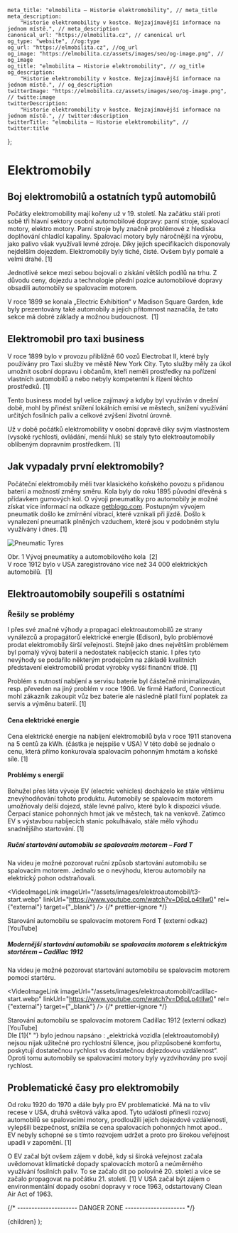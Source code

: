 
	meta_title: "elmobilita – Historie elektromobility", // meta_title
	meta_description:
		"Historie elektromobility v kostce. Nejzajímavější informace na jednom místě.", // meta_description
	canonical_url: "https://elmobilita.cz", // canonical url
	og_type: "website", //og:type
	og_url: "https://elmobilita.cz", //og_url
	og_image: "https://elmobilita.cz/assets/images/seo/og-image.png", // og_image
	og_title: "elmobilita – Historie elektromobility", // og_title
	og_description:
		"Historie elektromobility v kostce. Nejzajímavější informace na jednom místě.", // og_description
	twitterImage: "https://elmobilita.cz/assets/images/seo/og-image.png", // twitte:image
	twitterDescription:
		"Historie elektromobility v kostce. Nejzajímavější informace na jednom místě.", // twitter:description
	twitterTitle: "elmobilita – Historie elektromobility", // twitter:title
};

# Elektromobily

## Boj elektromobilů a ostatních typů automobilů

Počátky elektromobility mají kořeny už v 19. století. Na začátku stáli proti sobě tři hlavní sektory osobní automobilové dopravy: parní stroje, spalovací motory, elektro motory.
Parní stroje byly značně problémové z hlediska doplňování chladící kapaliny. Spalovací motory byly náročnější na výrobu, jako palivo však využívali levné zdroje. Díky jejich specifikacích disponovaly nejdelším dojezdem. Elektromobily byly tiché, čisté. Ovšem byly pomalé a velmi drahé.&nbsp;<Citation href="/zdroje#anderson-electric-and-hybrid-cars">[1]</Citation>

Jednotlivé sekce mezi sebou bojovali o získání větších podílů na trhu. Z důvodu ceny, dojezdu a technologie přední pozice automobilové dopravy obsadili automobily se spalovacím motorem.

<Fact header="Zajímavost" color="primary" description="obecné">
	V roce 1899 se konala „Electric Exhibition“ v Madison Square Garden, kde byly
	prezentovány také automobily a jejich přítomnost naznačila, že tato sekce má
	dobré základy a možnou budoucnost.&nbsp;
	<Citation href="/zdroje#anderson-electric-and-hybrid-cars">[1]</Citation>
</Fact>

## Elektromobil pro taxi business

V roce 1899 bylo v provozu přibližně 60 vozů Electrobat II, které byly používány pro Taxi služby ve městě New York City. Tyto služby měly za úkol umožnit osobní dopravu i občanům, kteří neměli prostředky na pořízení vlastních automobilů a nebo nebyly kompetentní k řízení těchto prostředků.&nbsp;<Citation href="/zdroje#anderson-electric-and-hybrid-cars">[1]</Citation>

Tento business model byl velice zajímavý a kdyby byl využíván v dnešní době, mohl by přinést snížení lokálních emisí ve městech, snížení využívání určitých fosilních paliv a celkové zvýšení životní úrovně.

Už v době počátků elektromobility v osobní dopravě díky svým vlastnostem (vysoké rychlosti, ovládání, menší hluk) se staly tyto elektroautomobily oblíbeným dopravním prostředkem.&nbsp;<Citation href="/zdroje#anderson-electric-and-hybrid-cars">[1]</Citation>

## Jak vypadaly první elektromobily?

Počáteční elektromobily měli tvar klasického koňského povozu s přidanou baterií a možností změny směru. Kola byly do roku 1895 původní dřevěná s přídavkem gumových kol. O vývoji pneumatiky pro automobily je možné získat více informací na odkaze [getblogo.com](https://getblogo.com/car-tire-history/). Postupným vývojem pneumatik došlo ke zmírnění vibrací, které vznikali při jízdě. Došlo k vynalezení pneumatik plněných vzduchem, které jsou v podobném stylu využívány i dnes.&nbsp;<Citation href="/zdroje#anderson-electric-and-hybrid-cars">[1]</Citation>

![Pneumatic Tyres](/assets/images/elektroautomobil/tyre.webp)

<figcaption>
	Obr. 1 Vývoj pneumatiky a automobilového kola&nbsp;
	<Citation href="/zdroje#getblogo-car-tire-history">[2]</Citation>
</figcaption>

<Fact header="Zajímavost" color="primary" description="statistika">
	V roce 1912 bylo v USA zaregistrováno více než 34 000 elektrických
	automobilů.&nbsp;
	<Citation href="/zdroje#anderson-electric-and-hybrid-cars">[1]</Citation>
</Fact>

## Elektroautomobily soupeřili s ostatními

### Řešily se problémy

I přes své značné výhody a propagaci elektroautomobilů ze strany vynálezců a propagátorů elektrické energie (Edison), bylo problémové prodat elektromobily širší veřejnosti. Stejně jako dnes největším problémem byl pomalý vývoj baterií a nedostatek nabíjecích stanic. I přes tyto nevýhody se podařilo některým prodejcům na základě kvalitních představení elektromobilů prodat výrobky vyšší finanční třídě.&nbsp;<Citation href="/zdroje#anderson-electric-and-hybrid-cars">[1]</Citation>

Problém s nutností nabíjení a servisu baterie byl částečně minimalizován, resp. převeden na jiný problém v roce 1906. Ve firmě Hatford, Connecticut mohl zákazník zakoupit vůz bez baterie ale následně platil fixní poplatek za servis a výměnu baterií.&nbsp;<Citation href="/zdroje#anderson-electric-and-hybrid-cars">[1]</Citation>

#### Cena elektrické energie

Cena elektrické energie na nabíjení elektromobilů byla v roce 1911 stanovena na 5 centů za kWh. (částka je nejspíše v USA) V této době se jednalo o cenu, která přímo konkurovala spalovacím pohonným hmotám a koňské síle.&nbsp;<Citation href="/zdroje#anderson-electric-and-hybrid-cars">[1]</Citation>

#### Problémy s energií

Bohužel přes léta vývoje EV (electric vehicles) docházelo ke stále většímu znevýhodňování tohoto produktu. Automobily se spalovacím motorem umožňovaly delší dojezd, stále levné palivo, které bylo k dispozici všude. Čerpací stanice pohonných hmot jak ve městech, tak na venkově. Zatímco EV s výstavbou nabíjecích stanic pokulhávalo, stále mělo výhodu snadnějšího startování.&nbsp;<Citation href="/zdroje#anderson-electric-and-hybrid-cars">[1]</Citation>

##### Ruční startování automobilu se spalovacím motorem – Ford T

Na videu je možné pozorovat ruční způsob startování automobilu se spalovacím motorem. Jednalo se o nevýhodu, kterou automobily na elektrický pohon odstraňovali.

<VideoImageLink
	imageUrl="/assets/images/elektroautomobil/t3-start.webp"
	linkUrl="https://www.youtube.com/watch?v=D6pLp4tlIw0"
	rel={"external"}
	target={"_blank"}
/>
{/* prettier-ignore */}
<figcaption>
	Starování automobilu se spalovacím motorem Ford T (externí odkaz)&nbsp;
	<Citation href="https://www.youtube.com/watch?v=D6pLp4tlIw0">[YouTube]</Citation>
</figcaption>

##### Modernější startování automobilu se spalovacím motorem s elektrickým startérem – Cadillac 1912

Na videu je možné pozorovat startování automobilu se spalovacím motorem pomocí startéru.

<VideoImageLink
	imageUrl="/assets/images/elektroautomobil/cadillac-start.webp"
	linkUrl="https://www.youtube.com/watch?v=D6pLp4tlIw0"
	rel={"external"}
	target={"_blank"}
/>
{/* prettier-ignore */}
<figcaption>
	Starování automobilu se spalovacím motorem Cadillac 1912 (externí odkaz)&nbsp;
	<Citation href="https://www.youtube.com/watch?v=D6pLp4tlIw0">[YouTube]</Citation>
</figcaption>

<Fact header="Zajímavost" color="primary" description="bylo napsáno">
	Dle <Citation href="/zdroje#anderson-electric-and-hybrid-cars">[1]</Citation>{" "}
	bylo jednou napsáno : „elektrická vozidla (elektroautomobily) nejsou nijak
	užitečné pro rychlostní šílence, jsou přizpůsobené komfortu, poskytují
	dostatečnou rychlost vs dostatečnou dojezdovou vzdálenost“. Oproti tomu
	automobily se spalovacími motory byly vyzdvihovány pro svojí rychlost.
</Fact>

## Problematické časy pro elektromobily

Od roku 1920 do 1970 a dále byly pro EV problematické. Má na to vliv recese v USA, druhá světová válka apod. Tyto události přinesli rozvoj automobilů se spalovacími motory, prodloužili jejich dojezdové vzdálenosti, vylepšili bezpečnost, snížila se cena spalovacích pohonných hmot apod.. EV nebyly schopné se s tímto rozvojem udržet a proto pro širokou veřejnost upadli v zapomění. [1]

O EV začal být ovšem zájem v době, kdy si široká veřejnost začala uvědomovat klimatické dopady spalovacích motorů a neúměrného využívání fosilních paliv. To se začalo dít po polovině 20. století a více se začalo propagovat na počátku 21. století. [1]
V USA začal být zájem o environmentální dopady osobní dopravy v roce 1963, odstartovaný Clean Air Act of 1963.

{/* --------------------- DANGER ZONE --------------------- */}

<DefaultLayout metaData={metaData}>
	<MDXProvider
		components={{
			h2: H2,
			h3: H3,
			h4: H4,
			h6: H5,
			h5: H6,
		}}
	>
		<Post>{children}</Post>
	</MDXProvider>
</DefaultLayout>
);
